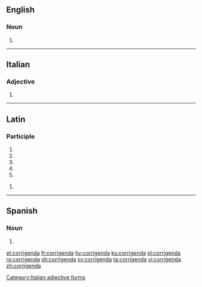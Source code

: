 ==English==

===Noun===
{{head|en|plural}}

# {{plural of|corrigendum|lang=en}}

----

==Italian==

===Adjective===
{{head|it}} {{g|f}}

# {{feminine of|corrigendo|lang=it}}

[[Category:Italian adjective forms]]

----

==Latin==

===Participle===
{{la-part-form|corrigenda}}

# {{inflection of|corrigendus||nom|f|s|lang=la}}
# {{inflection of|corrigendus||nom|n|p|lang=la}}
# {{inflection of|corrigendus||acc|n|p|lang=la}}
# {{inflection of|corrigendus||voc|f|s|lang=la}}
# {{inflection of|corrigendus||voc|n|p|lang=la}}

{{la-part-form|corrigendā}}

# {{inflection of|corrigendus||abl|f|s|lang=la}}

----

==Spanish==

===Noun===
{{head|es|noun form}}

# {{inflection of|corrigendum||plural|lang=es}}

[[et:corrigenda]]
[[fr:corrigenda]]
[[hy:corrigenda]]
[[ku:corrigenda]]
[[pl:corrigenda]]
[[ro:corrigenda]]
[[sh:corrigenda]]
[[sv:corrigenda]]
[[ta:corrigenda]]
[[vi:corrigenda]]
[[zh:corrigenda]]